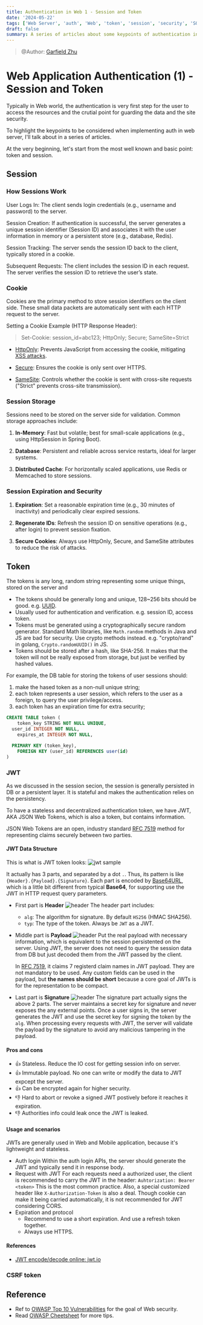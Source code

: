 ```yaml
---
title: Authentication in Web 1 - Session and Token
date: '2024-05-22'
tags: ['Web Server', 'auth', 'Web', 'token', 'session', 'security', 'SQL', 'Learning']
draft: false
summary: A series of articles about some keypoints of authentication in Web server. This article is focusing on tokens and sessions.
---
```

> @Author: [Garfield Zhu](https://github.com/GarfieldZHU/)

# Web Application Authentication (1) - Session and Token

Typically in Web world, the authentication is very first step for the user to access the resources and the crutial point for guarding the data and the site security.

To highlight the keypoints to be considered when implementing auth in web server, I'll talk about in a series of articles.

At the very beginning, let's start from the most well known and basic point: token and session.


## Session

### How Sessions Work

User Logs In: The client sends login credentials (e.g., username and password) to the server.

Session Creation: If authentication is successful, the server generates a unique session identifier (Session ID) and associates it with the user information in memory or a persistent store (e.g., database, Redis).

Session Tracking: The server sends the session ID back to the client, typically stored in a cookie.

Subsequent Requests: The client includes the session ID in each request. The server verifies the session ID to retrieve the user’s state.

### Cookie

Cookies are the primary method to store session identifiers on the client side. These small data packets are automatically sent with each HTTP request to the server.

Setting a Cookie Example (HTTP Response Header):

> Set-Cookie: session_id=abc123; HttpOnly; Secure; SameSite=Strict

- [HttpOnly](https://developer.mozilla.org/en-US/docs/Web/HTTP/Reference/Headers/Set-Cookie#httponly): Prevents JavaScript from accessing the cookie, mitigating [XSS attacks](https://developer.mozilla.org/en-US/docs/Glossary/Cross-site_scripting).

- [Secure](https://developer.mozilla.org/en-US/docs/Web/HTTP/Reference/Headers/Set-Cookie#secure): Ensures the cookie is only sent over HTTPS.

- [SameSite](https://developer.mozilla.org/en-US/docs/Web/HTTP/Reference/Headers/Set-Cookie#samesitesamesite-value): Controls whether the cookie is sent with cross-site requests ("Strict" prevents cross-site transmission).

### Session Storage

Sessions need to be stored on the server side for validation. Common storage approaches include:

1. **In-Memory**: Fast but volatile; best for small-scale applications (e.g., using HttpSession in Spring Boot).

2. **Database**: Persistent and reliable across service restarts, ideal for larger systems.

3. **Distributed Cache**: For horizontally scaled applications, use Redis or Memcached to store sessions.


### Session Expiration and Security

1. **Expiration**: Set a reasonable expiration time (e.g., 30 minutes of inactivity) and periodically clear expired sessions.

2. **Regenerate IDs**: Refresh the session ID on sensitive operations (e.g., after login) to prevent session fixation.

3. **Secure Cookies**: Always use HttpOnly, Secure, and SameSite attributes to reduce the risk of attacks.


## Token

The tokens is any long, random string representing some unique things, stored on the server and 
- The tokens should be generally long and unique, 128~256 bits should be good. e.g. [UUID](https://en.wikipedia.org/wiki/Universally_unique_identifier). 
- Usually used for authentication and verification. e.g. session ID, access token.
- Tokens must be generated using a cryptographically secure random generator. 
  Standard Math libraries, like `Math.random` methods in Java and JS are bad for security. Use crypto methods instead. e.g. "crypto/rand" in golang, `Crypto.randomUUID()` in JS.
- Tokens should be stored after a hash, like SHA-256. 
  It makes that the token will not be really exposed from storage, but just be verified by hashed values. 


For example, the DB table for storing the tokens of user sessions should:
1. make the hased token as a non-null unique string;
2. each token represents a user session, which refers to the user as a foreign, to query the user privilege/access.
3. each token has an expiration time for extra security;

```SQL
CREATE TABLE token (
	token_key STRING NOT NULL UNIQUE,
  user_id INTEGER NOT NULL,
	expires_at INTEGER NOT NULL,

  PRIMARY KEY (token_key),
	FOREIGN KEY (user_id) REFERENCES user(id)
)
```


### JWT

As we discussed in the session secion, the session is generally persisted in DB or a persistent layer. It is stateful and makes the authentication relies on the persistency.

To have a stateless and decentralized authentication token, we have JWT, AKA JSON Web Tokens, which is also a token, but contains information.

JSON Web Tokens are an open, industry standard [RFC 7519](https://datatracker.ietf.org/doc/html/rfc7519) method for representing claims securely between two parties.

#### JWT Data Structure

This is what is JWT token looks:
![jwt sample](https://github.com/GarfieldZHU/alohayo.blog/blob/main/public/static/images/auth/jwt-sample.png?raw=true)

It actually has 3 parts, and separated by a dot `.`. Thus, its pattern is like `{Header}.{Payload}.{Signature}`.
Each part is encoded by [Base64URL](https://wiki.tcl-lang.org/page/base64url), which is a little bit different from typical **Base64**, for supporting use the JWT in HTTP request query parameters.

- First part is **Header**
  ![header](https://github.com/GarfieldZHU/alohayo.blog/blob/main/public/static/images/auth/jwt-header.png?raw=true)
  The header part includes:
  - `alg`: The algorithm for signature. By default `HS256` (HMAC SHA256).
  - `typ`: The type of the token. Always be `JWT` as a JWT.

- Middle part is **Payload**
  ![header](https://github.com/GarfieldZHU/alohayo.blog/blob/main/public/static/images/auth/jwt-payload.png?raw=true)
  Put the real payload with necessary information, which is equivalent to the session persistented on the server.
  Using JWT, the server does not need to query the session data from DB but just decoded them from the JWT passed by the client.

  In [RFC 7519](https://datatracker.ietf.org/doc/html/rfc7519#section-4.1), it claims 7 registerd claim names in JWT payload. They are not mandatory to be used.
  Any custom fields can be used in the payload, but **the names should be short** because a core goal of JWTs is for the representation to be compact.

- Last part is **Signature**
  ![header](https://github.com/GarfieldZHU/alohayo.blog/blob/main/public/static/images/auth/jwt-sig.png?raw=true)
  The signature part actually signs the above 2 parts. The server maintains a secret key for signature and never exposes the any external points.
  Once a user signs in, the server generates the JWT and use the secret key for signing the token by the `alg`.
  When processing every requests with JWT, the server will validate the payload by the signature to avoid any malicious tampering in the payload.

#### Pros and cons
- 👍 Stateless. Reduce the IO cost for getting session info on server.
- 👍 Immutable payload. No one can write or modify the data to JWT expcept the server.
- 👍 Can be encrypted again for higher security.
- 👎 Hard to abort or revoke a signed JWT postively before it reaches it expiration.
- 👎 Authorities info could leak once the JWT is leaked.

#### Usage and scenarios
JWTs are generally used in Web and Mobile application, because it's lightweight and stateless.
- Auth login
  Within the auth login APIs, the server should generate the JWT and typically send it in response body.
- Request with JWT
  For each requests need a authorized user, the client is recommended to carry the JWT in the header:
  `Auhtorization: Bearer <token>`
  This is the most common practice. Also, a special customized header like `X-Authorization-Token` is also a deal.
  Though cookie can make it being carried automatically, it is not recommended for JWT considering CORS.
- Expiration and protocol
  - Recommend to use a short expiration. And use a refresh token together.
  - Always use HTTPS.


#### References
- [JWT encode/decode online: jwt.io](https://jwt.io/)

### CSRF token




## Reference
- Ref to [OWASP Top 10 Vulnerabilities](https://owasp.org/www-project-top-ten/) for the goal of Web security.
- Read [OWASP Cheetsheet](https://cheatsheetseries.owasp.org/index.html) for more tips.
